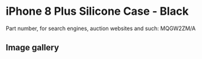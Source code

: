 
# iPhone 8 Plus Silicone Case - Black

Part number, for search engines, auction websites and such: MQGW2ZM/A

## Image gallery

<div style={{ width: "768px" }}>
  <GalleryComponent
    images={[
      {
        original: "/everysource/MQGW2.png",
        thumbnail: "/everypreview/MQGW2.png",
      },
      {
        original: "/everysource/MQGW2_AV1_GOLD.png",
        thumbnail: "/everypreview/MQGW2_AV1_GOLD.png",
      },
      {
        original: "/everysource/MQGW2_AV1_SILVER.png",
        thumbnail: "/everypreview/MQGW2_AV1_SILVER.png",
      },
      {
        original: "/everysource/MQGW2_AV1_SPACE_GRAY.png",
        thumbnail: "/everypreview/MQGW2_AV1_SPACE_GRAY.png",
      },
      {
        original: "/everysource/MQGW2_AV2.png",
        thumbnail: "/everypreview/MQGW2_AV2.png",
      }
    ]}
  />
</div>